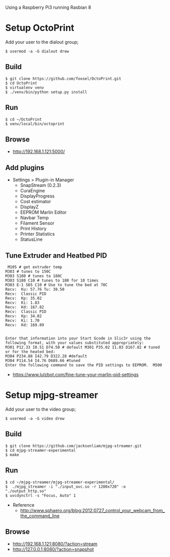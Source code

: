 Using a Raspberry Pi3 running Rasbian 8

= Setup OctoPrint =
Add your user to the dialout group;
<pre>
$ usermod -a -G dialout drew
</pre>

== Build ==
<pre>
$ git clone https://github.com/foosel/OctoPrint.git
$ cd OctoPrint
$ virtualenv venv
$ ./venv/bin/python setup.py install
</pre>

== Run ==
<pre>
$ cd ~/OctoPrint
$ venv/local/bin/octoprint 
</pre>

== Browse ==
* http://192.168.1.121:5000/

== Add plugins ==
* Settings > Plugin-in Manager
** SnapStream (0.2.3)
** CuraEngine
** DisplayProgress
** Cost estimator
** DisplayZ
** EEPROM Marlin Editor
** Navbar Temp
** Filament Sensor
** Print History
** Printer Statistics
** StatusLine

== Tune Extruder and Heatbed PID ==
<pre> M105 # get extruder temp
M303 # tunes to 150C
M303 S180 # tunes to 180C
M303 S180 C10 # tunes to 180 for 10 times
M303 E-1 S65 C10 # Use to tune the bed at 70C
Recv:  Ku: 57.76 Tu: 38.50
Recv:  Classic PID
Recv:  Kp: 35.02
Recv:  Ki: 1.83
Recv:  Kd: 167.82
Recv:  Classic PID
Recv:  Kp: 34.02
Recv:  Ki: 1.70
Recv:  Kd: 169.89


Enter that information into your Start Gcode in Slic3r using the following format, with your values substituted appropriately:
M301 P12.33 I0.51 D74.50 # default M301 P35.02 I1.83 D167.82 # tuned  or for the heated bed: 
M304 P234.88 I42.79 D322.28 #default
M304 P114.54 I4.76 D689.66 #tuned
Enter the following command to save the PID settings to EEPROM.  M500
</pre>

* https://www.lulzbot.com/fine-tune-your-marlin-pid-settings

= Setup mjpg-streamer =
Add your user to the video group;
<pre>
$ usermod -a -G video drew
</pre>

== Build ==
<pre>
$ git clone https://github.com/jacksonliam/mjpg-streamer.git
$ cd mjpg-streamer-experimental
$ make
</pre>

== Run == 
<pre>
$ cd ~/mjpg-streamer/mjpg-streamer-experimental/
$  ./mjpg_streamer -i "./input_uvc.so -r 1280x720" -o "./output_http.so"
$ uvcdynctrl -s "Focus, Auto" 1
</pre>

* Reference
** http://www.sphaero.org/blog:2012:0727_control_your_webcam_from_the_command_line

== Browse ==
* http://192.168.1.121:8080/?action=stream
* http://127.0.0.1:8080/?action=snapshot